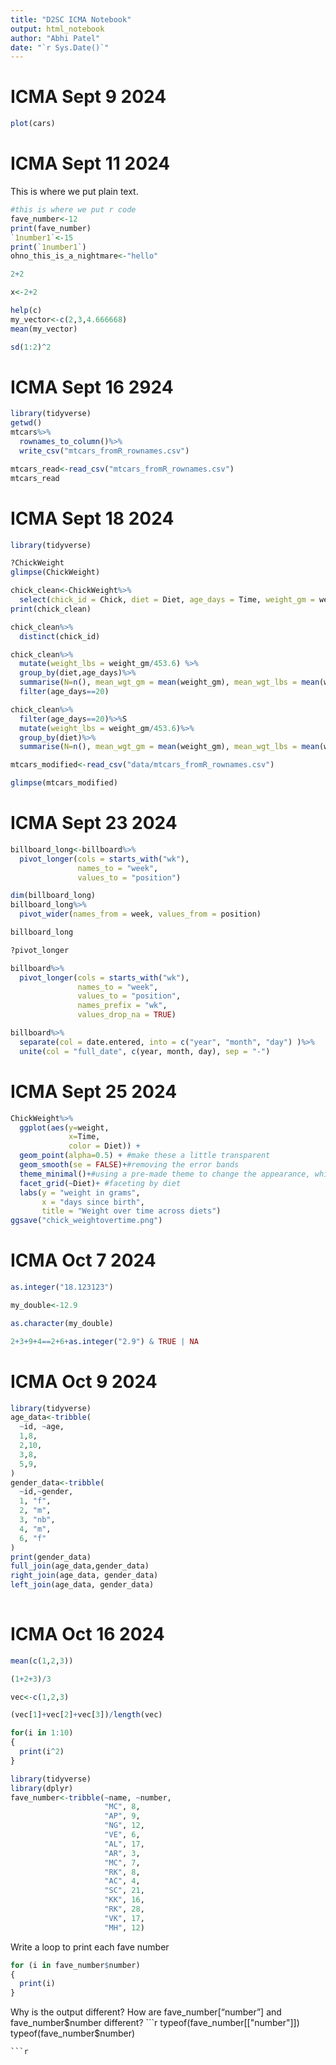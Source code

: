 ```yaml
---
title: "D2SC ICMA Notebook"
output: html_notebook
author: "Abhi Patel"
date: "`r Sys.Date()`"
---
```

# ICMA Sept 9 2024
```r
plot(cars)
```
# ICMA Sept 11 2024
This is where we put plain text.
```r
#this is where we put r code
fave_number<-12
print(fave_number)
`1number1`<-15
print(`1number1`)
ohno_this_is_a_nightmare<-"hello"

```
```r
2+2
```

```r
x<-2+2
```
```r
help(c)
my_vector<-c(2,3,4.666668)
mean(my_vector)
```
```r
sd(1:2)^2
```
# ICMA Sept 16 2924
```r
library(tidyverse)
getwd()
mtcars%>%
  rownames_to_column()%>%
  write_csv("mtcars_fromR_rownames.csv")
```
```r
mtcars_read<-read_csv("mtcars_fromR_rownames.csv")
mtcars_read
```
# ICMA Sept 18 2024
```r
library(tidyverse)
```
```r
?ChickWeight
glimpse(ChickWeight)
```
```r
chick_clean<-ChickWeight%>%
  select(chick_id = Chick, diet = Diet, age_days = Time, weight_gm = weight)
print(chick_clean)
```
```r
chick_clean%>%
  distinct(chick_id)
```
```r
chick_clean%>%
  mutate(weight_lbs = weight_gm/453.6) %>%
  group_by(diet,age_days)%>%
  summarise(N=n(), mean_wgt_gm = mean(weight_gm), mean_wgt_lbs = mean(weight_lbs))%>%
  filter(age_days==20)
```
```r
chick_clean%>%
  filter(age_days==20)%>%S
  mutate(weight_lbs = weight_gm/453.6)%>%
  group_by(diet)%>%
  summarise(N=n(), mean_wgt_gm = mean(weight_gm), mean_wgt_lbs = mean(weight_lbs))

```
```r
mtcars_modified<-read_csv("data/mtcars_fromR_rownames.csv")
```
```r
glimpse(mtcars_modified)
```

# ICMA Sept 23 2024
```r
billboard_long<-billboard%>%
  pivot_longer(cols = starts_with("wk"), 
               names_to = "week", 
               values_to = "position")
```
```r
dim(billboard_long)
billboard_long%>%
  pivot_wider(names_from = week, values_from = position)
```
```r
billboard_long
```
```r
?pivot_longer
```
```r
billboard%>%
  pivot_longer(cols = starts_with("wk"),
               names_to = "week",
               values_to = "position",
               names_prefix = "wk",
               values_drop_na = TRUE)
```
```r
billboard%>%
  separate(col = date.entered, into = c("year", "month", "day") )%>%
  unite(col = "full_date", c(year, month, day), sep = "-")
```
# ICMA Sept 25 2024

```r
ChickWeight%>%
  ggplot(aes(y=weight,
             x=Time,
             color = Diet)) +
  geom_point(alpha=0.5) + #make these a little transparent
  geom_smooth(se = FALSE)+#removing the error bands
  theme_minimal()+#using a pre-made theme to change the appearance, which we can further modify!
  facet_grid(~Diet)+ #faceting by diet
  labs(y = "weight in grams",
       x = "days since birth",
       title = "Weight over time across diets")
ggsave("chick_weightovertime.png")
```
# ICMA Oct 7 2024
```r
as.integer("18.123123")
```
```r
my_double<-12.9
```
```r
as.character(my_double)
```
```r
2+3+9+4==2+6+as.integer("2.9") & TRUE | NA
```
# ICMA Oct 9 2024

```r
library(tidyverse)
age_data<-tribble(
  ~id, ~age,
  1,8,
  2,10,
  3,8,
  5,9,
)
gender_data<-tribble(
  ~id,~gender,
  1, "f",
  2, "m",
  3, "nb",
  4, "m",
  6, "f"
)
print(gender_data)
full_join(age_data,gender_data)
right_join(age_data, gender_data)
left_join(age_data, gender_data)
  


```

# ICMA Oct 16 2024
```r
mean(c(1,2,3))
```
```r
(1+2+3)/3
```
```r
vec<-c(1,2,3)
```
```r
(vec[1]+vec[2]+vec[3])/length(vec)
```
```r
for(i in 1:10)
{
  print(i^2)
}
```
```r
library(tidyverse)
library(dplyr)
fave_number<-tribble(~name, ~number,
                     "MC", 8,
                     "AP", 9,
                     "NG", 12,
                     "VE", 6,
                     "AL", 17,
                     "AR", 3,
                     "MC", 7,
                     "RK", 8,
                     "AC", 4,
                     "SC", 21,
                     "KK", 16,
                     "RK", 28,
                     "VK", 17,
                     "MH", 12)
```
Write a loop to print each fave number
```r
for (i in fave_number$number)
{
  print(i)
}
```
Why is the output different?
How are fave_number["number"] and fave_number$number different?
```r
typeof(fave_number[["number"]])
typeof(fave_number$number)
```
```r

```